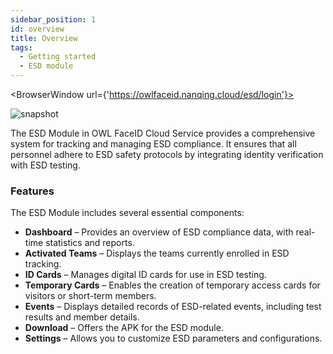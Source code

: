 ```yaml
---
sidebar_position: 1
id: overview
title: Overview
tags:
  - Getting started
  - ESD module
---
```



<BrowserWindow url={'https://owlfaceid.nanqing.cloud/esd/login'}>

![snapshot](/assets/esd/en/dashboard.png)

</BrowserWindow>

The ESD Module in OWL FaceID Cloud Service provides a comprehensive system for tracking and managing ESD compliance. It ensures that all personnel adhere to ESD safety protocols by integrating identity verification with ESD testing.

### Features

The ESD Module includes several essential components:

- **Dashboard** – Provides an overview of ESD compliance data, with real-time statistics and reports.
- **Activated Teams** – Displays the teams currently enrolled in ESD tracking.
- **ID Cards** – Manages digital ID cards for use in ESD testing.
- **Temporary Cards** – Enables the creation of temporary access cards for visitors or short-term members.
- **Events** – Displays detailed records of ESD-related events, including test results and member details.
- **Download** – Offers the APK for the ESD module.
- **Settings** – Allows you to customize ESD parameters and configurations.
